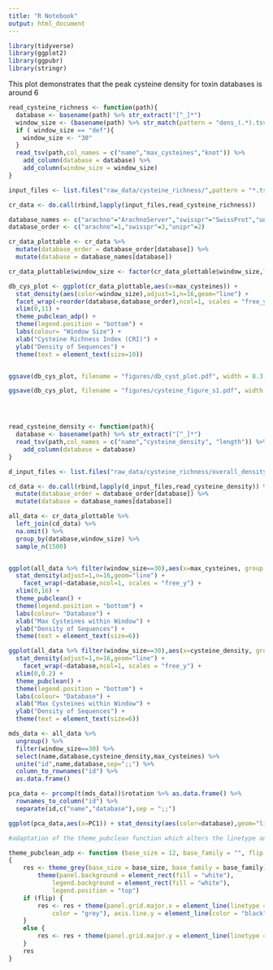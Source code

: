 ```yaml
---
title: "R Notebook"
output: html_document
---
```



```r
library(tidyverse)
library(ggplot2)
library(ggpubr)
library(stringr)
```

This plot demonstrates that the peak cysteine density for toxin databases is around 6

```r
read_cysteine_richness <- function(path){
  database <- basename(path) %>% str_extract("[^_]*")
  window_size <- (basename(path) %>% str_match(pattern = "dens_(.*).tsv"))[,2]
  if ( window_size == "def"){
    window_size <- "30"
  }
  read_tsv(path,col_names = c("name","max_cysteines","knot")) %>% 
    add_column(database = database) %>% 
    add_column(window_size = window_size)
}

input_files <- list.files("raw_data/cysteine_richness/",pattern = "*.tsv",full.names = TRUE)

cr_data <- do.call(rbind,lapply(input_files,read_cysteine_richness))

database_names <- c("arachno"="ArachnoServer","swisspr"="SwissProt","unipr"="ToxProt")
database_order <- c("arachno"=1,"swisspr"=3,"unipr"=2)

cr_data_plottable <- cr_data %>% 
  mutate(database_order = database_order[database]) %>% 
  mutate(database = database_names[database]) 

cr_data_plottable$window_size <- factor(cr_data_plottable$window_size,levels = c("12","30","50","100"))

db_cys_plot <- ggplot(cr_data_plottable,aes(x=max_cysteines)) +
  stat_density(aes(color=window_size),adjust=1,n=16,geom="line") + 
  facet_wrap(~reorder(database,database_order),ncol=1, scales = "free_y") + 
  xlim(0,11) + 
  theme_pubclean_adp() +
  theme(legend.position = "bottom") +
  labs(colour= "Window Size") +
  xlab("Cysteine Richness Index (CRI)") +
  ylab("Density of Sequences") + 
  theme(text = element_text(size=10))


ggsave(db_cys_plot, filename = "figures/db_cyst_plot.pdf", width = 8.3, height = 10, units = "cm")  

ggsave(db_cys_plot, filename = "figures/cysteine_figure_s1.pdf", width = 14, height = 15, units = "cm")  





```


```r
read_cysteine_density <- function(path){
  database <- basename(path) %>% str_extract("[^_]*")
  read_tsv(path,col_names = c("name","cysteine_density", "length")) %>% 
    add_column(database = database) 
}

d_input_files <- list.files("raw_data/cysteine_richness/overall_density/",pattern = "*.tsv",full.names = TRUE)

cd_data <- do.call(rbind,lapply(d_input_files,read_cysteine_density)) %>% 
  mutate(database_order = database_order[database]) %>% 
  mutate(database = database_names[database]) 

all_data <- cr_data_plottable %>% 
  left_join(cd_data) %>% 
  na.omit() %>% 
  group_by(database,window_size) %>% 
  sample_n(1500)


ggplot(all_data %>% filter(window_size==30),aes(x=max_cysteines, group = database)) +
  stat_density(adjust=1,n=16,geom="line") + 
    facet_wrap(~database,ncol=1, scales = "free_y") + 
  xlim(0,16) + 
  theme_pubclean() +
  theme(legend.position = "bottom") +
  labs(colour= "Database") +
  xlab("Max Cysteines within Window") +
  ylab("Density of Sequences") + 
  theme(text = element_text(size=6))

```


```r
ggplot(all_data %>% filter(window_size==30),aes(x=cysteine_density, group = database)) +
  stat_density(adjust=1,n=16,geom="line") + 
    facet_wrap(~database,ncol=1, scales = "free_y") + 
  xlim(0,0.2) + 
  theme_pubclean() +
  theme(legend.position = "bottom") +
  labs(colour= "Database") +
  xlab("Max Cysteines within Window") +
  ylab("Density of Sequences") + 
  theme(text = element_text(size=6))
```


```r
mds_data <- all_data %>% 
  ungroup() %>% 
  filter(window_size==30) %>% 
  select(name,database,cysteine_density,max_cysteines) %>% 
  unite("id",name,database,sep=";;") %>% 
  column_to_rownames("id") %>% 
  as.data.frame()

pca_data <- prcomp(t(mds_data))$rotation %>% as.data.frame() %>% 
  rownames_to_column("id") %>% 
  separate(id,c("name","database"),sep = ";;")

ggplot(pca_data,aes(x=PC1)) + stat_density(aes(color=database),geom="line", n=8)
```



```r
#adaptation of the theme_pubclean function which alters the linetype and colour of the y major gridlines 

theme_pubclean_adp <- function (base_size = 12, base_family = "", flip = FALSE) 
{
    res <- theme_grey(base_size = base_size, base_family = base_family) + 
        theme(panel.background = element_rect(fill = "white"), 
            legend.background = element_rect(fill = "white"), 
            legend.position = "top")
    if (flip) {
        res <- res + theme(panel.grid.major.x = element_line(linetype = "dotted", 
            color = "grey"), axis.line.y = element_line(color = "black"))
    }
    else {
        res <- res + theme(panel.grid.major.y = element_line(linetype = "dashed", color = "gray91"))
    }
    res
}

```

